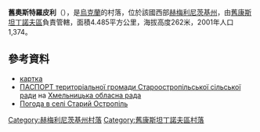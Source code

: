 {{coord|49|48|23|N|27|33|23|E|scale:100000|display=title}}

'''舊奧斯特羅皮利'''（{{lang-uk|Старий Остропіль}}），是[[烏克蘭|烏克蘭]]的村落，位於該國西部[[赫梅利尼茨基州|赫梅利尼茨基州]]，由[[舊康斯坦丁諾夫區|舊康斯坦丁諾夫區]]負責管轄，面積4.485平方公里，海拔高度262米，2001年人口1,374。

==參考資料==
*[http://gska2.rada.gov.ua/pls/z7502/A005?rdat1=11.06.2009&rf7571=36802 картка]{{dead link|date=2018年4月 |bot=InternetArchiveBot |fix-attempted=yes }}
* [http://www.oblrada.km.ua/map/starkonstarsilra.php ПАСПОРТ територіальної громади Староостропільської сільської ради]{{dead link|date=2018年1月 |bot=InternetArchiveBot |fix-attempted=yes }} на [https://web.archive.org/web/20160809163046/http://oblrada.km.ua/ Хмельницька обласна рада]
* [http://weather.in.ua/ua/hmel'nickaja/24953 Погода в селі Старий Остропіль] {{Wayback|url=http://weather.in.ua/ua/hmel%27nickaja/24953 |date=20111220091910 }}

{{DEFAULTSORT:Старий Остропіль}}
[[Category:赫梅利尼茨基州村落|Category:赫梅利尼茨基州村落]]
[[Category:舊康斯坦丁諾夫區村落|Category:舊康斯坦丁諾夫區村落]]


{{Khmelnytskyi-geo-stub}}
